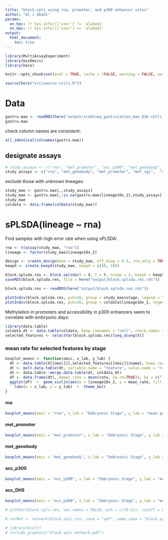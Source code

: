 ```yaml
---
title: "block.spls using rna, promoter, and p300 enhancer sites"
author: "Al J Abadi"
params:
  on_hpc: !r Sys.info()['user'] != 'alabadi'
  on_mac: !r Sys.info()['user'] == 'alabadi'
output:
  html_document:
    toc: true
---
```


```r
library(MultiAssayExperiment)
library(mixOmics)
library(here)
```


```r
knitr::opts_chunk$set(eval = TRUE, cache = !FALSE, warning = FALSE, out.width = "100%")
```


```r
source(here("src/source-utils.R"))
```

# Data

```r
gastru.mae <- readRDS(here('output/scnmtseq_gastrulation_mae_826-cells_orderedFeatures.rds'))  # MAE experiment
gastru.mae
```


check column names are consistent:

```r
all_identical(colnames(gastru.mae))
```

## designate assays

```r
# study_assays <- c("rna", "met_promoter", "acc_p300", "met_genebody", "acc_DHS")
study_assays <- c("rna", "met_genebody", "met_promoter", "met_cgi",  "acc_promoter", "acc_cgi",  "acc_p300", "acc_CTCF", "acc_DHS")
```

exclude those with unknown lineages:

```r
study_mae <- gastru.mae[,,study_assays]
study_mae <- gastru.mae[,!is.na(gastru.mae$lineage10x_2),study_assays]
study_mae
coldata <- data.frame(colData(study_mae))
```


# sPLSDA(lineage ~ rna)

Find samples with high error rate when using sPLSDA:

```r
rna <- t(assay(study_mae, "rna"))
lineage <- factor(study_mae$lineage10x_2)
```


```r
design <- create_design(mae = study_mae, off_diag = 0.5, rna_only = TRUE)
keepX <- create_keepX(study_mae, keepX = c(50, 50))

block.splsda.res <- block.splsda(X = X, Y = Y, ncomp = 2, keepX = keepX)
saveRDS(block.splsda.res, file = here("output/block.splsda.res.rds"))
```

```r
block.splsda.res <- readRDS(here("output/block.splsda.res.rds"))
```


```r
plotIndiv(block.splsda.res, pch=16, group = study_mae$stage, legend = TRUE, comp = 1:2, blocks = seq_along(X), legend.title = "Stage")
plotIndiv(block.splsda.res, pch=16, group = coldata$lineage10x_2, legend = TRUE, comp = 1:2, blocks = seq_along(X), legend.title = "Lineage")
```

Methylation in promoters and accessibility in p300 enhancers seem to correlate with embryonic days:

```r
library(data.table)
coldata_dt <- data.table(coldata, keep.rownames = "cell", check.names = FALSE, stringsAsFactors = FALSE)
selected_features <- selectVar(block.splsda.res)[seq_along(X)]
```

### mean rate for selected features by stage

```r
boxplot_means <- function(omic, x_lab, y_lab) {
  dt <- data.table(X[[omic]][,selected_features[[omic]]$name], keep.rownames = "cell", check.names = FALSE, stringsAsFactors = FALSE)
  dt <- melt.data.table(dt, variable.name = "feature", value.name = "rate")
  dt <- data.table::merge.data.table(dt, coldata_dt)
  df <- data.frame(dt[,.(mean_rate = mean(rate, na.rm=TRUE)), by = c("lineage10x_2", "feature")])
  ggplot(df)  +  geom_violin(aes(x = lineage10x_2, y = mean_rate, fill = lineage10x_2))  +  geom_boxplot(aes(x = lineage10x_2, y = mean_rate, fill = lineage10x_2), width = 0.1, alpha = 0.4 )  + 
    labs(x = x_lab, y = y_lab)  +  theme_bw()
}
```

#### rna


```r
boxplot_means(omic = "rna", x_lab = "Embryonic Stage", y_lab = "mean gene expression across cells")
```

#### met_promoter

```r
boxplot_means(omic = "met_promoter", x_lab = "Embryonic Stage", y_lab = "mean promoter methylation")
```

#### met_genebody

```r
boxplot_means(omic = "met_genebody", x_lab = "Embryonic Stage", y_lab = "mean genebody methylation")
```

#### acc_p300

```r
boxplot_means(omic = "acc_p300", x_lab = "Embryonic Stage", y_lab = "mean enhancer accessibility")
```

#### acc_DHS

```r
boxplot_means(omic = "acc_p300", x_lab = "Embryonic Stage", y_lab = "mean gene expression across cells")
```

```r
# plotVar(block.spls.res, var.names = FALSE, pch = c(16:21), cutoff = 0.5, legend = TRUE)
```

```r
# corMat <- network(block.spls.res, save = "pdf", name.save = "block.spls.network", cutoff = 0.81)
```

```r
# library(knitr)
# include_graphics("block.spls.network.pdf")
```